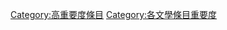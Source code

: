 {{empty category}}{{catmore1|[[Wikipedia:文学专题|Wikipedia:文学专题]]}}
{{cat importance | topic=文学 | importance= }}
{{CategoryTOC}}

[[Category:高重要度條目|Category:高重要度條目]]
[[Category:各文學條目重要度|Category:各文學條目重要度]]